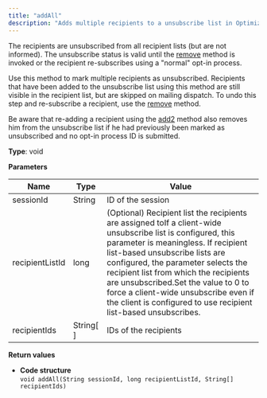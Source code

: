 ```yaml
---
title: "addAll"
description: "Adds multiple recipients to a unsubscribe list in Optimizely Campaign."
---
```


The recipients are unsubscribed from all recipient lists (but are not informed). The unsubscribe status is valid until the [remove](/optimizely-campaign/docs/remove-unsubscribews) method is invoked or the recipient re-subscribes using a "normal" opt-in process.

Use this method to mark multiple recipients as unsubscribed. Recipients that have been added to the unsubscribe list using this method are still visible in the recipient list, but are skipped on mailing dispatch. To undo this step and re-subscribe a recipient, use the [remove](/optimizely-campaign/docs/remove-unsubscribews) method.

Be aware that re-adding a recipient using the [add2](/optimizely-campaign/docs/add2) method also removes him from the unsubscribe list if he had previously been marked as unsubscribed and no opt-in process ID is submitted.

**Type**: void

**Parameters**

| Name            | Type        | Value                                                                                                                                                                                                                                                                                                                                                                                                                  |
| --------------- | ----------- | ---------------------------------------------------------------------------------------------------------------------------------------------------------------------------------------------------------------------------------------------------------------------------------------------------------------------------------------------------------------------------------------------------------------------- |
| sessionId       | String      | ID of the session                                                                                                                                                                                                                                                                                                                                                                                                      |
| recipientListId | long        | (Optional) Recipient list the recipients are assigned toIf a client-wide unsubscribe list is configured, this parameter is meaningless. If recipient list-based unsubscribe lists are configured, the parameter selects the recipient list from which the recipients are unsubscribed.Set the value to 0 to force a client-wide unsubscribe even if the client is configured to use recipient list-based unsubscribes. |
| recipientIds    | String\[ \] | IDs of the recipients                                                                                                                                                                                                                                                                                                                                                                                                  |

**Return values**

* **Code structure**  
`void addAll(String sessionId, long recipientListId, String[] recipientIds)  
`